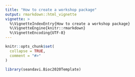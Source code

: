```yaml
---
title: "How to create a workshop package"
output: rmarkdown::html_vignette
vignette: >
  %\VignetteIndexEntry{How to create a workshop package}
  %\VignetteEngine{knitr::rmarkdown}
  %\VignetteEncoding{UTF-8}
---
```


```r
knitr::opts_chunk$set(
  collapse = TRUE,
  comment = "#>"
)
```

```r
library(seandavi.Bioc2020Template)
```
